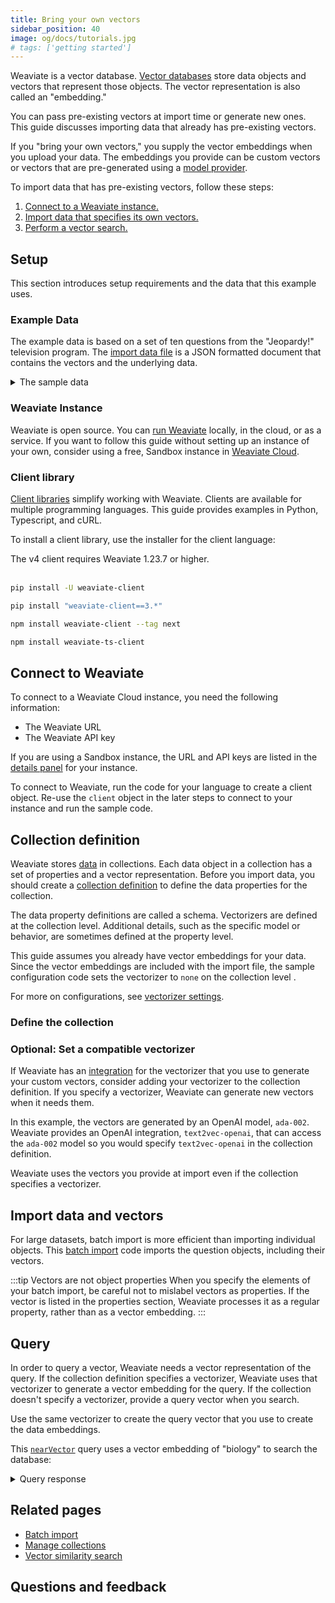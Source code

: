 ```yaml
---
title: Bring your own vectors
sidebar_position: 40
image: og/docs/tutorials.jpg
# tags: ['getting started']
---
```



Weaviate is a vector database. [Vector databases](/blog/vector-library-vs-vector-database) store data objects and vectors that represent those objects. The vector representation is also called an "embedding."

You can pass pre-existing vectors at import time or generate new ones. This guide discusses importing data that already has pre-existing vectors.

If you "bring your own vectors," you supply the vector embeddings when you upload your data. The embeddings you provide can be custom vectors or vectors that are pre-generated using a [model provider](/developers/weaviate/model-providers).

To import data that has pre-existing vectors, follow these steps:

1. [Connect to a Weaviate instance.](#connect-to-weaviate)
1. [Import data that specifies its own vectors.](#import-data-and-vectors)
1. [Perform a vector search.](#query)

## Setup

This section introduces setup requirements and the data that this example uses.

### Example Data

The example data is based on a set of ten questions from the "Jeopardy!" television program. The [import data file](https://raw.githubusercontent.com/weaviate-tutorials/quickstart/main/data/jeopardy_tiny_with_vectors_all-OpenAI-ada-002.json) is a JSON formatted document that contains the vectors and the underlying data.

<details>
  <summary>The sample data</summary>

The JSON file is based on this data. The vector embeddings are generated with the OpenAI API [`text-embedding-ada-002` model](https://platform.openai.com/docs/guides/embeddings/what-are-embeddings).
  <br/>
  Your vectors can come from any source, including your own vectorizer model or another model provider such as Cohere or Hugging Face.
  <br/>

  | Category | Question | Answer | Vector |
  | :- |:- |:- | :- |
  | SCIENCE | This organ removes excess glucose from the blood & stores it as glycogen | Liver | [ -0.006632288, -0.0042016874, ..., -0.020163147 ] |
  | ANIMALS | It's the only living mammal in the order Proboseidea | Elephant | [ -0.0166891, -0.00092290324, ..., -0.032253385 ] |
  | ANIMALS | The gavial looks very much like a crocodile except for this bodily  feature | the nose or snout | [ -0.015592773, 0.019883318, ..., 0.0033349802 ] |
  | ANIMALS | Weighing around a ton, the eland is the largest species of this animal in Africa | Antelope | [ 0.014535263, -0.016103541, ..., -0.025882969 ] |
  | ANIMALS | Heaviest of all poisonous snakes is this North American rattlesnake | the diamondback rattler | [ -0.0030859283, 0.015239313, ..., -0.021798335 ] |
  | SCIENCE | 2000 news: the Gunnison sage grouse isn't just another northern sage grouse, but a new one of this classification | species | [ -0.0090561025, 0.011155112, ..., -0.023036297 ] |
  | SCIENCE | A metal that is "ductile" can be pulled into this while cold & under  pressure | wire  | [ -0.02735741, 0.01199829, ..., 0.010396339 ] |
  | SCIENCE | In 1953 Watson & Crick built a model of the molecular structure of this, the gene-carrying substance | DNA | [ -0.014227471, 0.020493254, ..., -0.0027445166 ] |
  | SCIENCE | Changes in the tropospheric layer of this are what gives us weather  | the atmosphere          | [ 0.009625228, 0.027518686, ..., -0.0068922946 ] |
  | SCIENCE | In 70-degree air, a plane traveling at about 1,130 feet per second breaks it | Sound barrier  | [ -0.0013459147, 0.0018580769, ..., -0.033439033 ] |

</details>

### Weaviate Instance

Weaviate is open source. You can [run Weaviate](/developers/weaviate/installation) locally, in the cloud, or as a service. If you want to follow this guide without setting up an instance of your own, consider using a free, Sandbox instance in [Weaviate Cloud](/developers/wcs/quickstart).

### Client library

[Client libraries](/developers/weaviate/client-libraries) simplify working with Weaviate. Clients are available for multiple programming languages. This guide provides examples in Python, Typescript, and cURL.

To install a client library, use the installer for the client language:

<Tabs groupId="languages">
<TabItem value="py" label="Python Client v4">
The v4 client requires Weaviate 1.23.7 or higher.<br/><br/>

```bash
pip install -U weaviate-client
```
</TabItem>
<TabItem value="py3" label="Python Client v3">

```bash
pip install "weaviate-client==3.*"
```
</TabItem>
<TabItem value="js" label="JS/TS Client v3">

```bash
npm install weaviate-client --tag next
```
</TabItem>
<TabItem value="js2" label="JS/TS Client v2">

```bash
npm install weaviate-ts-client
```
</TabItem>
</Tabs>

## Connect to Weaviate

To connect to a Weaviate Cloud instance, you need the following information:

- The Weaviate URL
- The Weaviate API key

If you are using a Sandbox instance, the URL and API keys are listed in the [details panel](/developers/wcs/quickstart#explore-the-details-panel) for your instance.

To connect to Weaviate, run the code for your language to create a client object. Re-use the `client` object in the later steps to connect to your instance and run the sample code.


<ConnectToWeaviate />

## Collection definition

Weaviate stores [data](../concepts/data.md) in collections. Each data object in a collection has a set of properties and a vector representation. Before you import data, you should create a [collection definition](/developers/weaviate/config-refs/schema) to define the data properties for the collection.

The data property definitions are called a schema. Vectorizers are defined at the collection level. Additional details, such as the specific model or behavior, are sometimes defined at the property level.

This guide assumes you already have vector embeddings for your data. Since the vector embeddings are included with the import file, the sample configuration code sets the vectorizer to `none` on the collection level .

For more on configurations, see [vectorizer settings](/developers/weaviate/manage-data/collections#specify-vectorizer-settings).

### Define the collection


<CreateSchema />

### Optional: Set a compatible vectorizer
If Weaviate has an [integration](/developers/weaviate/model-providers) for the vectorizer that you use to generate your custom vectors, consider adding your vectorizer to the collection definition. If you specify a vectorizer, Weaviate can generate new vectors when it needs them.

In this example, the vectors are generated by an OpenAI model, `ada-002`. Weaviate provides an OpenAI integration, `text2vec-openai`, that can access the `ada-002` model so you would specify `text2vec-openai` in the collection definition.

Weaviate uses the vectors you provide at import even if the collection specifies a vectorizer.

## Import data and vectors

For large datasets, batch import is more efficient than importing individual objects. This [batch import](/developers/weaviate/tutorials/import#batch-import-process) code imports the question objects, including their vectors.


<ImportQuestionsWithVectors />

:::tip Vectors are not object properties
When you specify the elements of your batch import, be careful not to mislabel vectors as properties. If the vector is listed in the properties section, Weaviate processes it as a regular property, rather than as a vector embedding.
:::

## Query

In order to query a vector, Weaviate needs a vector representation of the query. If the collection definition specifies a vectorizer, Weaviate uses that vectorizer to generate a vector embedding for the query. If the collection doesn't specify a vectorizer, provide a query vector when you search.

Use the same vectorizer to create the query vector that you use to create the data embeddings.

This [`nearVector`](/developers/weaviate/search/similarity#search-with-a-vector) query uses a vector embedding of "biology" to search the database:

<Tabs groupId="languages">
<TabItem value="py" label="Python Client v4">
<FilteredTextBlock
  text={ByovAllPyCode}
  startMarker="# ===== Query ====="
  endMarker="# ===== Test import ====="
  language="py"
/>
</TabItem>
<TabItem value="py3" label="Python Client v3">
<FilteredTextBlock
  text={ByovAllPy3Code}
  startMarker="# ===== Query ====="
  endMarker="# ===== Test import ====="
  language="py"
/>
</TabItem>
<TabItem value="js" label="JS/TS Client v3">
<FilteredTextBlock
  text={ByovAllTsCode}
  startMarker="// Query using nearVector"
  endMarker="END-OF-FILE"
  language="ts"
/>
</TabItem>
<TabItem value="js2" label="JS/TS Client v2">
<FilteredTextBlock
  text={ByovAllTsCodeLegacy}
  startMarker="// Query using nearVector"
  endMarker="END-OF-FILE"
  language="ts"
/>
</TabItem>
<TabItem value="curl" label="Curl">
<FilteredTextBlock
  text={ByovAllShCode}
  startMarker="# Query"
  endMarker="END-OF-FILE"
  language="bash"
/>
</TabItem>
</Tabs>

<details>
  <summary>Query response</summary>

The response is like this:


<BiologyQuestionsJson />

</details>

## Related pages

- [Batch import](/developers/weaviate/manage-data/import)
- [Manage collections](developers/weaviate/manage-data/collections)
- [Vector similarity search](/developers/weaviate/search/similarity)

## Questions and feedback


<DocsFeedback/>
